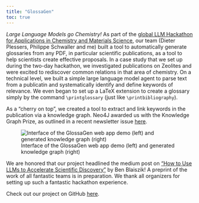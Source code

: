 ```yaml
---
title: "GlossaGen"
toc: true
---
```


*Large Language Models go Chemistry!*
As part of the [global LLM Hackathon for Applications in Chemistry and Materials Science](https://medium.com/@blaiszik/llms-to-accelerate-discovery-in-materials-science-and-chemistry-refections-on-a-hackathon-b8364ca32242), our team (Dieter Plessers, Philippe Schwaller and me) built a tool to automatically generate glossaries from any PDF, in particular scientific publications, as a tool to help scientists create effective proposals. In a case study that we set up during the two-day hackathon, we investigated publications on Zeolites and were excited to rediscover common relations in that area of chemistry. On a technical level, we built a simple large language model agent to parse text from a publicatin and systematically identify and define keywords of relevance. We even began to set up a LaTeX extension to create a glossary simply by the command `\printglossary` (just like `\printbibliography`).

As a "cherry on top", we created a tool to extract and link keywords in the publication via a knowledge graph. Neo4J awarded us with the Knowledge Graph Prize, as outlined in a recent newsletter issue [here](https://neo4j.com/blog/this-week-in-neo4j-podcast-testing-knowledge-graph-genai-and-more/).

![Interface of the GlossaGen web app demo (left) and generated knowledge graph (right)](pic_1.png)


We are honored that our project headlined the medium post on ["How to Use LLMs to Accelerate Scientific Discovery"](https://medium.com/@blaiszik/llms-to-accelerate-discovery-in-materials-science-and-chemistry-refections-on-a-hackathon-b8364ca32242) by Ben Blaiszik! A preprint of the work of all fantastic teams is in preparation. We thank all organizers for setting up such a fantastic hackathon experience.

Check out our project on GitHub [here](https://github.com/mlederbauer/glossagen).